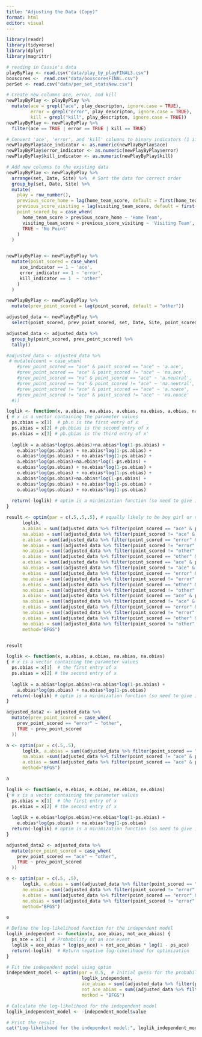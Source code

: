```yaml
---
title: "Adjusting the Data (Copy)"
format: html
editor: visual
---
```


```r
library(readr)
library(tidyverse)
library(dplyr)
library(magrittr)

# reading in Cassie's data
playByPlay <- read.csv("data/play_by_playFINAL3.csv")
boxscores <-  read.csv("data/boxscoresFINAL.csv")
perSet <- read.csv("data/per_set_statsNew.csv")
```

```r
# Create new columns ace, error, and kill
newPlayByPlay <- playByPlay %>%
  mutate(ace = grepl("ace", play_descripton, ignore.case = TRUE),
         error = grepl("error", play_descripton, ignore.case = TRUE),
         kill = grepl("kill", play_descripton, ignore.case = TRUE))
newPlayByPlay <- newPlayByPlay %>% 
  filter(ace == TRUE | error == TRUE | kill == TRUE)

# Convert 'ace', 'error', and 'kill' columns to binary indicators (1 if true, 0 if false)
newPlayByPlay$ace_indicator <- as.numeric(newPlayByPlay$ace)
newPlayByPlay$error_indicator <- as.numeric(newPlayByPlay$error)
newPlayByPlay$kill_indicator <- as.numeric(newPlayByPlay$kill)

```

```r
# Add new columns to the existing data
newPlayByPlay <- newPlayByPlay %>%
  arrange(set, Date, Site) %>%  # Sort the data for correct order
  group_by(set, Date, Site) %>%
  mutate(
    play = row_number(),
    previous_score_home = lag(home_team_score, default = first(home_team_score)),
    previous_score_visiting = lag(visiting_team_score, default = first(visiting_team_score)),
    point_scored_by = case_when(
      home_team_score > previous_score_home ~ 'Home Team',
      visiting_team_score > previous_score_visiting ~ 'Visiting Team',
      TRUE ~ 'No Point'
    )
  )



```

```r
newPlayByPlay <- newPlayByPlay %>%
  mutate(point_scored = case_when(
     ace_indicator == 1 ~ 'ace',
     error_indicator == 1 ~ 'error',
     kill_indicator == 1  ~ 'other'
    )
  )

newPlayByPlay <- newPlayByPlay %>%
  mutate(prev_point_scored = lag(point_scored, default = "other"))
```

```r
adjusted_data <- newPlayByPlay %>% 
  select(point_scored, prev_point_scored, set, Date, Site, point_scored_by)
```

```r
adjusted_data <- adjusted_data %>%
  group_by(point_scored, prev_point_scored) %>%
  tally()
```

```r
#adjusted_data <- adjusted_data %>% 
 # mutate(count = case_when(
    #prev_point_scored == "ace" & point_scored == "ace" ~ 'a.ace', 
    #prev_point_scored == "ace" & point_scored != "ace" ~ 'na.ace',
    #prev_point_scored == "na" & point_scored == "ace" ~ 'a.neutral', 
    #prev_point_scored == "na" & point_scored != "ace" ~ 'na.neutral', 
    #prev_point_scored != "ace" & point_scored == "ace" ~ 'a.noace', 
    #prev_point_scored != "ace" & point_scored != "ace" ~ 'na.noace'
  #))

```

```r
loglik <- function(x, a.abias, na.abias, a.ebias, na.ebias, a.obias, na.obias, e.abias, ne.abias, e.ebias, ne.ebias, e.obias, ne.obias, o.abias, no.abias, o.ebias, no.ebias, o.obias, no.obias)
{ # x is a vector containing the parameter values
  ps.obias = x[1]  # pb.n is the first entry of x
  ps.abias = x[2] # pb.bbias is the second entry of x
  ps.ebias = x[3] # pb.gbias is the third entry of x'
  
  loglik = a.abias*log(ps.abias)+na.abias*log(1-ps.abias) + 
    e.abias*log(ps.abias) + ne.abias*log(1-ps.abias) + 
    o.abias*log(ps.abias) + no.abias*log(1-ps.abias) + 
    a.ebias*log(ps.ebias)+na.ebias*log(1-ps.ebias) + 
    e.ebias*log(ps.ebias) + ne.ebias*log(1-ps.ebias) + 
    o.ebias*log(ps.ebias) + no.ebias*log(1-ps.ebias) + 
    a.obias*log(ps.obias)+na.obias*log(1-ps.obias) + 
    e.obias*log(ps.obias) + ne.abias*log(1-ps.obias) + 
    o.obias*log(ps.obias) + no.ebias*log(1-ps.obias)
  
  return(-loglik) # optim is a minimization function (so need to give is negative log likelihood)
}

result <- optim(par = c(.5,.5,.5), # equally likely to be boy girl or neutral
      loglik,
      a.abias = sum((adjusted_data %>% filter(point_scored == "ace" & prev_point_scored == "ace"))$n),
      na.abias = sum((adjusted_data %>% filter(point_scored != "ace" & prev_point_scored == "ace"))$n),
      e.abias = sum((adjusted_data %>% filter(point_scored == "error" & prev_point_scored == "ace"))$n),
      ne.abias = sum((adjusted_data %>% filter(point_scored != "error" & prev_point_scored == "ace"))$n),
      no.abias = sum((adjusted_data %>% filter(point_scored != "other" & prev_point_scored == "ace"))$n),
      o.abias = sum((adjusted_data %>% filter(point_scored == "other" & prev_point_scored == "ace"))$n),
      a.ebias = sum((adjusted_data %>% filter(point_scored == "ace" & prev_point_scored == "error"))$n),
      na.ebias = sum((adjusted_data %>% filter(point_scored != "ace" & prev_point_scored == "error"))$n),
      e.ebias = sum((adjusted_data %>% filter(point_scored == "error" & prev_point_scored == "error"))$n),
      ne.ebias = sum((adjusted_data %>% filter(point_scored != "error" & prev_point_scored == "error"))$n),
      o.ebias = sum((adjusted_data %>% filter(point_scored == "other" & prev_point_scored == "error"))$n),
      no.ebias = sum((adjusted_data %>% filter(point_scored != "other" & prev_point_scored == "error"))$n),
      a.obias = sum((adjusted_data %>% filter(point_scored == "ace" & prev_point_scored == "other"))$n),
      na.obias = sum((adjusted_data %>% filter(point_scored != "ace" & prev_point_scored == "other"))$n),
      e.obias = sum((adjusted_data %>% filter(point_scored == "error" & prev_point_scored == "other"))$n),
      ne.obias = sum((adjusted_data %>% filter(point_scored != "error" & prev_point_scored == "other"))$n),
      o.obias = sum((adjusted_data %>% filter(point_scored == "other" & prev_point_scored == "other"))$n),
      no.obias = sum((adjusted_data %>% filter(point_scored != "other" & prev_point_scored == "other"))$n),
      method="BFGS")


result

```

```r
loglik <- function(x, a.abias, a.obias, na.abias, na.obias)
{ # x is a vector containing the parameter values
  ps.obias = x[1]  # the first entry of x
  ps.abias = x[2] # the second entry of x
  
  loglik = a.abias*log(ps.abias)+na.abias*log(1-ps.abias) + 
    a.obias*log(ps.obias) + na.obias*log(1-ps.obias)
  return(-loglik) # optim is a minimization function (so need to give is negative log likelihood)
}

adjusted_data2 <- adjusted_data %>%
  mutate(prev_point_scored = case_when(
    prev_point_scored == "error" ~ "other",
    TRUE ~ prev_point_scored
  ))

a <- optim(par = c(.5,.5), 
      loglik, a.abias = sum((adjusted_data %>% filter(point_scored == "ace" & prev_point_scored == "ace"))$n),
      na.abias =sum((adjusted_data %>% filter(point_scored != "ace" & prev_point_scored == "ace"))$n),
      a.obias = sum((adjusted_data %>% filter(point_scored == "ace" & prev_point_scored == "other"))$n), na.obias = sum((adjusted_data %>% filter(point_scored != "ace" & prev_point_scored == "other"))$n),
      method="BFGS")

a

```

```r
loglik <- function(x, e.ebias, e.obias, ne.ebias, ne.obias)
{ # x is a vector containing the parameter values
  ps.obias = x[1]  # the first entry of x
  ps.ebias = x[2] # the second entry of x
  
  loglik = e.ebias*log(ps.ebias)+ne.ebias*log(1-ps.ebias) + 
    e.obias*log(ps.obias) + ne.obias*log(1-ps.obias)
  return(-loglik) # optim is a minimization function (so need to give is negative log likelihood)
}

adjusted_data2 <- adjusted_data %>%
  mutate(prev_point_scored = case_when(
    prev_point_scored == "ace" ~ "other",
    TRUE ~ prev_point_scored
  ))

e <- optim(par = c(.5, .5), 
      loglik, e.ebias = sum((adjusted_data %>% filter(point_scored == "error" & prev_point_scored == "error"))$n),
      ne.ebias = sum((adjusted_data %>% filter(point_scored != "error" & prev_point_scored == "error"))$n),
      e.obias = sum((adjusted_data %>% filter(point_scored == "error" & prev_point_scored == "other"))$n),
      ne.obias = sum((adjusted_data %>% filter(point_scored != "error" & prev_point_scored == "other"))$n),
      method="BFGS")

e
```

```r

# Define the log-likelihood function for the independent model
loglik_independent <- function(x, ace_abias, not_ace_abias) {
  ps_ace = x[1]  # Probability of an ace event
  loglik = ace_abias * log(ps_ace) + not_ace_abias * log(1 - ps_ace)
  return(-loglik)  # Return negative log-likelihood for optimization
}

# Fit the independent model using optim
independent_model <- optim(par = 0.5,  # Initial guess for the probability of an ace event
                            loglik_independent,
                            ace_abias = sum((adjusted_data %>% filter(point_scored == "ace"))$n),
                            not_ace_abias = sum((adjusted_data %>% filter(point_scored != "ace"))$n),
                            method = "BFGS")

# Calculate the log-likelihood for the independent model
loglik_independent_model <- -independent_model$value

# Print the result
cat("Log-likelihood for the independent model:", loglik_independent_model, "\n")

```
